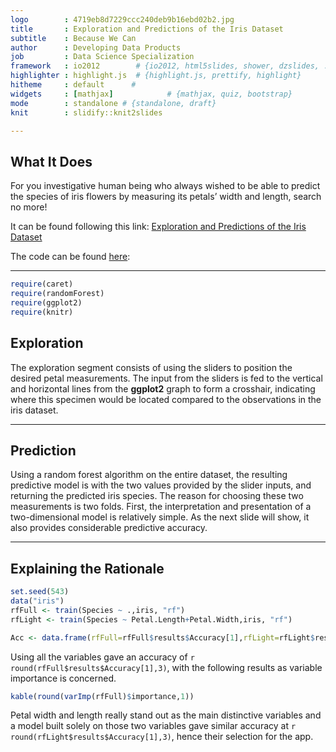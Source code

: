 ```yaml
---
logo        : 4719eb8d7229ccc240deb9b16ebd02b2.jpg
title       : Exploration and Predictions of the Iris Dataset
subtitle    : Because We Can
author      : Developing Data Products
job         : Data Science Specialization
framework   : io2012        # {io2012, html5slides, shower, dzslides, ...}
highlighter : highlight.js  # {highlight.js, prettify, highlight}
hitheme     : default      # 
widgets     : [mathjax]            # {mathjax, quiz, bootstrap}
mode        : standalone # {standalone, draft}
knit        : slidify::knit2slides

---
```


## What It Does


For you investigative human being who always wished to be able to predict the species of iris flowers by measuring its petals' width and length, search no more!

It can be found following this link:
[Exploration and Predictions of the Iris Dataset](https://gelinator.shinyapps.io/MyShinyApp "Iris Prediction App")

The code can be found [here](https://github.com/Gelinator/SlidifyAssignment "GitHub Repo"):


---

``` r
require(caret)
require(randomForest)
require(ggplot2)
require(knitr)
```


## Exploration

The exploration segment consists of using the sliders to position the desired petal measurements. The input from the sliders is fed to the vertical and horizontal lines from the **ggplot2** graph to form a crosshair, indicating where this specimen would be located compared to the observations in the iris dataset.

---

## Prediction

Using a random forest algorithm on the entire dataset, the resulting predictive model is with the two values provided by the slider inputs, and returning the predicted iris species. The reason for choosing these two measurements is two folds. First, the interpretation and presentation of a two-dimensional model is relatively simple. As the next slide will show, it also provides considerable predictive accuracy.

---

## Explaining the Rationale

``` r
set.seed(543)
data("iris")
rfFull <- train(Species ~ .,iris, "rf")
rfLight <- train(Species ~ Petal.Length+Petal.Width,iris, "rf")

Acc <- data.frame(rfFull=rfFull$results$Accuracy[1],rfLight=rfLight$results$Accuracy[1])
```

Using all the variables gave an accuracy of `r round(rfFull$results$Accuracy[1],3)`, with the following results as variable importance is concerned.

```r
kable(round(varImp(rfFull)$importance,1))
```


Petal width and length really stand out as the main distinctive variables and a model built solely on those two variables gave similar accuracy at `r round(rfLight$results$Accuracy[1],3)`, hence their selection for the app.